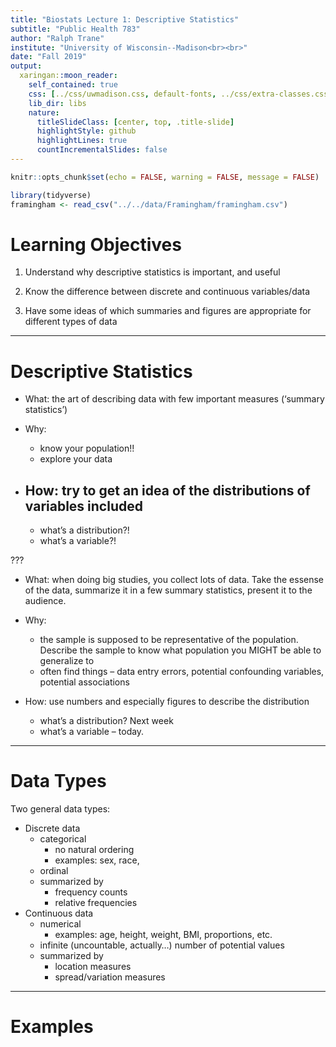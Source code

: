 ```yaml
---
title: "Biostats Lecture 1: Descriptive Statistics"
subtitle: "Public Health 783"
author: "Ralph Trane"
institute: "University of Wisconsin--Madison<br><br>"
date: "Fall 2019"
output:
  xaringan::moon_reader:
    self_contained: true
    css: [../css/uwmadison.css, default-fonts, ../css/extra-classes.css]
    lib_dir: libs
    nature:
      titleSlideClass: [center, top, .title-slide]
      highlightStyle: github
      highlightLines: true
      countIncrementalSlides: false
---
```


```r
knitr::opts_chunk$set(echo = FALSE, warning = FALSE, message = FALSE)

library(tidyverse)
framingham <- read_csv("../../data/Framingham/framingham.csv")

```

# Learning Objectives

1. Understand why descriptive statistics is important, and useful

2. Know the difference between discrete and continuous variables/data

3. Have some ideas of which summaries and figures are appropriate for different types of data


---

# Descriptive Statistics

* What: the art of describing data with few important measures ('summary statistics')

* Why: 
    - know your population!!
    - explore your data

* How: try to get an idea of the distributions of variables included 
--

    - what's a distribution?!
    - what's a variable?!

???

* What: when doing big studies, you collect lots of data. Take the essense of the data, summarize it in a few summary statistics, present it to the audience.

* Why: 
    - the sample is supposed to be representative of the population. Describe the sample to know what population you MIGHT be able to generalize to
    - often find things -- data entry errors, potential confounding variables, potential associations

* How: use numbers and especially figures to describe the distribution
    - what's a distribution? Next week
    - what's a variable -- today.

---

# Data Types

Two general data types: 

* Discrete data
    - categorical
        - no natural ordering
        - examples: sex, race, 
    - ordinal
    - summarized by 
        - frequency counts
        - relative frequencies
        
* Continuous data
    - numerical
        - examples: age, height, weight, BMI, proportions, etc.
    - infinite (uncountable, actually...) number of potential values
    - summarized by
        - location measures
        - spread/variation measures

---

# Examples
